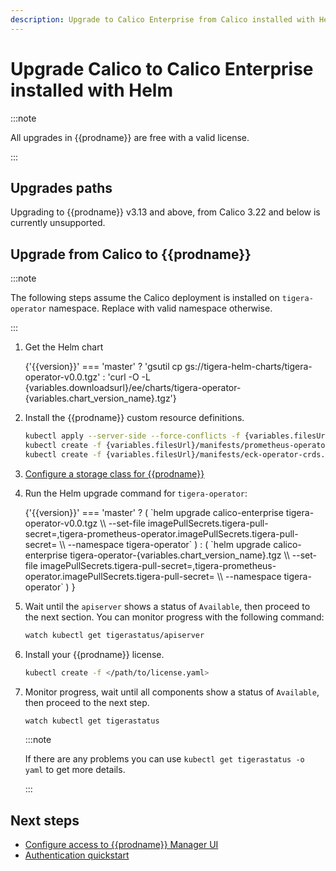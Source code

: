 ```yaml
---
description: Upgrade to Calico Enterprise from Calico installed with Helm.
---
```


# Upgrade Calico to Calico Enterprise installed with Helm


:::note

All upgrades in {{prodname}} are free with a valid license.

:::

## Upgrades paths

Upgrading to {{prodname}} v3.13 and above, from Calico 3.22 and below is currently unsupported.

## Upgrade from Calico to {{prodname}}

:::note

The following steps assume the Calico deployment is installed on `tigera-operator` namespace. Replace with valid namespace otherwise.

:::

1. Get the Helm chart

   <CodeBlock language='bash'>
     {'{{version}}' === 'master'
       ? 'gsutil cp gs://tigera-helm-charts/tigera-operator-v0.0.tgz'
       : 'curl -O -L {variables.downloadsurl}/ee/charts/tigera-operator-{variables.chart_version_name}.tgz'}
   </CodeBlock>

1. Install the {{prodname}} custom resource definitions.

   ```bash
   kubectl apply --server-side --force-conflicts -f {variables.filesUrl}/manifests/operator-crds.yaml
   kubectl create -f {variables.filesUrl}/manifests/prometheus-operator-crds.yaml
   kubectl create -f {variables.filesUrl}/manifests/eck-operator-crds.yaml
   ```

1. [Configure a storage class for {{prodname}}](../../../../operations/logstorage/create-storage.mdx)

1. Run the Helm upgrade command for `tigera-operator`:

   <CodeBlock language='bash'>
     {'{{version}}' === 'master'
       ? (
         `helm upgrade calico-enterprise tigera-operator-v0.0.tgz \\
   --set-file imagePullSecrets.tigera-pull-secret=<path/to/pull/secret>,tigera-prometheus-operator.imagePullSecrets.tigera-pull-secret=<path/to/pull/secret> \\
   --namespace tigera-operator`
       )
       : (
         `helm upgrade calico-enterprise tigera-operator-{variables.chart_version_name}.tgz \\
   --set-file imagePullSecrets.tigera-pull-secret=<path/to/pull/secret>,tigera-prometheus-operator.imagePullSecrets.tigera-pull-secret=<path/to/pull/secret> \\
   --namespace tigera-operator`
       )
     }
   </CodeBlock>

1. Wait until the `apiserver` shows a status of `Available`, then proceed to the next section. You can monitor progress with the following command:

   ```bash
   watch kubectl get tigerastatus/apiserver
   ```

1. Install your {{prodname}} license.

   ```bash
   kubectl create -f </path/to/license.yaml>
   ```

1. Monitor progress, wait until all components show a status of `Available`, then proceed to the next step.

   ```bash
   watch kubectl get tigerastatus
   ```

   :::note

   If there are any problems you can use `kubectl get tigerastatus -o yaml` to get more details.

   :::

## Next steps

- [Configure access to {{prodname}} Manager UI](../../../../operations/cnx/access-the-manager.mdx)
- [Authentication quickstart](../../../../operations/cnx/authentication-quickstart.mdx)
